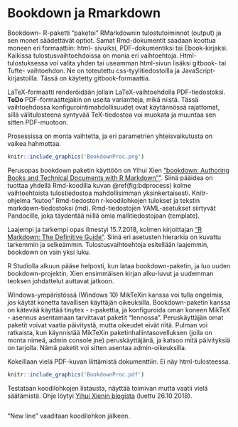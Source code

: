 # Bookdown ja Rmarkdown

Bookdown- R-paketti "paketoi" RMarkdownin tulostutoiminnot (output) ja sen monet säädettävät optiot. Samat Rmd-dokumentit saadaan koottua moneen eri formaattiin: html- sivuiksi, PDF-dokumentiksi tai Ebook-kirjaksi. Kaikissa tulostusvaihtoehdoissa on monia eri vaihtoehtoja. Html-tulostuksessa voi valita yhden tai useamman html-sivun lisäksi gitbook- tai Tufte- vaihtoehdon. Ne on toteutettu css-tyylitiedostoilla ja JavaScript-kirjastoilla. Tässä on käytetty gitbook-formaattia.

LaTeX-formaatti renderöidään jollain LaTeX-vaihtoehdolla PDF-tiedostoksi. **ToDo** PDF-formaattejakin on useita variantteja, mikä niistä. Tässä vaihtoehdossa konfigurointimahdollisuudet ovat käytännössä rajattomat, sillä välitulosteena syntyvää TeX-tiedostoa voi muokata ja muuntaa sen sitten PDF-muotoon.

Prosessissa on monta vaihtetta, ja eri parametrien yhteisvaikutusta on vaikea hahmottaa.

```r
knitr::include_graphics('BookdownProc.png')
```

Perusopas bookdown paketin käyttöön on Yihui Xien ["bookdown: Authoring Books and Technical Documents with R Markdown""](https://bookdown.org/yihui/bookdown/). Siinä pääidea on tuottaa yhdellä Rmd-koodilla kuvan
\@ref(fig:bdprocess) kolme vaihtoehtoista tulostiedostoa mahdollisimman yksinkertaisesti. Knitr- ohjelma "kutoo" Rmd-tiedoston r-koodilohkojen tulokset ja tekstin markdown-tiedostoksi (md). Rmd-tiedostojen YAML-asetukset siirtyvät Pandocille, joka täydentää niillä omia mallitiedostojaan (template).

Laajempi ja tarkempi opas ilmestyi 15.7.2018, kolmen kirjoittajan ["R Markdown: The Definitive Guide"](https://bookdown.org/yihui/rmarkdown/). Siinä eri asetusten hierarkia on kuvattu tarkemmin ja selkeämmin. Tulostusvaihtoehtoja esitellään laajemmin, bookdown on vain yksi luku.

R Studiolla alkuun pääse helposti, kun lataa bookdown-paketin, ja luo uuden bookdown-projektin. Xien ensimmäisen kirjan alku-luvut ja uudemman teoksen johdattelut auttavat jatkoon.

Windows-ympäristössä (Windows 10) MikTeXin kanssa voi tulla ongelmia, jos käytät konetta tavallisen käyttäjän oikeuksilla. Bookdown-paketin kanssa on kätevää käyttää tinytex - r-pakettia, ja konfiguroida oman koneen MikTeX - asennus asentamaan tarvittavat paketit "lennossa". Peruskäyttäjän omat paketit voivat vaatia päivitystä, mutta oikeudet eivät riitä. Pulman voi ratkaista, kun käynnistää MikTeXin paketinhallintasovelluksen (jolla on monta nimeä, admin console jne) peruskäyttäjänä, ja katsoo mitä päivityksiä on tarjolla. Nämä paketit voi sitten asentaa admin-oikeuksilla.

Kokeillaan vielä PDF-kuvan liittämistä dokumenttiin. Ei näy html-tulosteessa.


```r
knitr::include_graphics('BookdownProc.pdf')
```


Testataan koodilohkojen listausta, näyttää toimivan mutta vaatii vielä säätämistä. Ohje löytyi [Yihui Xienin blogista](https://yihui.name/en/2018/09/code-appendix/) (luettu 26.10.2018).
```r
```
"New line" vaaditaan koodilohkon jälkeen.
